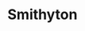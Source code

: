 
# Smithyton
<ProjectDetails
  floatRight
  region="Reach"
  house="House Shermer"
  type="Town"
  status="In Progress"
  warp="/warp smithyton"
  projectLead="Luk"
  dateStarted="2021-03-10T01:38:00.000Z"
  dateCompleted="undefined"
/>
